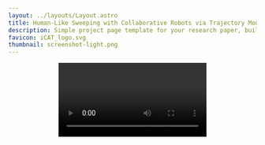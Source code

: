 ```yaml
---
layout: ../layouts/Layout.astro
title: Human-Like Sweeping with Collaborative Robots via Trajectory Modeling from User Demonstrations and Language Models
description: Simple project page template for your research paper, built with Astro and Tailwind CSS
favicon: iCAT_logo.svg
thumbnail: screenshot-light.png
---
```







<Header
  title={frontmatter.title}
  authors={[
    {
      name: "Jin-su Park",
      //url: "https://roman.technology",
      notes: ["1*"],
    },
    {
      name: "Sanghon Song",
      //institution: "Institution Two",
      notes: ["1"],
    },
    {
      name: "Jungwoo Kim",
      //institution: "Institution Three",
      notes: ["1"],
    },
    {
      name: "Dongyeop Kang",
      notes: ["2"],
    },
    {
      name: "Jeyoun Dong",
      notes: ["2"],
    },
    {
      name: "Chan-eun Park",
      notes: ["1†"]
    }
  ]}
  notes={[
    {
      symbol: "1",
      text: "Kyungpook National University",
    },
    {
      symbol: "2",
      text: "Electronic and Telecommunications Research Institute",
    },
  ]}
  links={[
    {
      name: "Paper",
      url: "",
      icon: "ri:file-pdf-2-line",
    },
    {
      name: "Code",
      url: "",
      icon: "ri:github-line",
    },
    {
      name: "arXiv",
      url: "",
      icon: "academicons:arxiv",
    },
  ]}
  />

<Video source={demo} />

<HighlightedSection>

## Abstract

This study proposes a trajectory modeling framework using user-demonstrated motion for collaborative robots to perform human-like sweeping tasks. By collecting the robot's motion data through a remote controller, we modeled the sweeping motion with a polynomial dynamical system (PLYDS). Additionally, we used large language models (LLMs) to specify sweeping tasks via natural language. Our framework allows users to adjust the robot's behavior without requiring any programming or domain expertise. Experimental results using an industrial collaborative robot demonstrated that the proposed approach not only produced human-like sweeping motions, but also enabled non-expert users to operate the system intuitively.

</HighlightedSection>

## Motivation

Sweeping tasks in outdoor environments such as road cleaning and industrial complexes are essential for ensuring worker safety and maintaining public hygiene. However, due to challenging weather conditions, the risk of traffic accidents, insufficient protective equipment, and a shortage of labor, such tasks are often hazardous and difficult for humans to perform directly.
As a result, there is a growing need to automate these operations using collaborative robots.
In particular, a teleoperation-based, programming-less framework is required to enable non-expert users to intuitively control the robot.
In our previous study, we proposed a **waypoint-based trajectory generation algorithm using a handheld controller and a mobile application**.
Usability evaluations demonstrated the effectiveness of this method in improving the accessibility of collaborative robot control. However, the approach was limited in its ability to express diverse motions and lacked flexibility in adapting to dynamic envirionment changes.
To address these limitations, the present study proposes a framework that enables collaborative robots to perform sweeping tasks more naturally and realistically by **modeling human motion using a Polynomial Dynamical System (PLYDS)** and supporting intuitive **trajectory modification through a Large Language Model (LLM)-based** natrual language interface.

## Human Sweeping Motion

Velocity data were obtained from actual human sweeping demonstrations performed via a collaborative robot and a remote controller.
The measured profiles exhibited a shape closely matching a sine wave, which motivated teh selection fo a sine-based velocity profile in this study.

<Figure>
  <Image slot="figure" source={demonstration_vel} altText="Human sweeping demonstration velocity profile" />
  <span slot="caption">Human sweeping demonstration velocity profile</span>
</Figure>

<TwoColumns>
  <Figure slot="left">
    <Image slot="figure" source={human_sweep_ori} altText="Original robot's sweeping motion velocity" />
    <span slot="caption">Original robot's sweeping motion velocity</span>
  </Figure>
  <Figure slot="right">
    <Image slot="figure" source={human_sweep_change} altText="Human-Like sweeping motion velocity" />
    <span slot="caption">Human-Like sweeping motion velocity</span>
  </Figure>
</TwoColumns>

## Experiments

<TwoColumns>
  <Figure slot="left">
    <Image slot="figure" source={overall_exp} altText="Overview" />
    <span slot="caption">Overview</span>
  </Figure>
  <Figure slot="right">
    <Image slot="figure" source={teleoperation_vive} altText="Collecting sweeping trajectory data" />
    <span slot="caption">Collecting sweeping trajectory data</span>
  </Figure>
</TwoColumns>

We used a 6-DoF robot (Neuromeka Indy7) and a remote controller (HTC Vive Pro Controller) to collect 100 sweeping demonstrations, which were then used to train the PLYDS model.

**Basic Sweeping Task of Indy7**

<TwoColumns>
  <Figure slot="left">
    <Video slot="figure" source={original_indy7} />
    <span slot="caption">Basic sweeping task</span>
  </Figure>
  <Figure slot="right">
    <Video slot="figure" source={original_3D} />
    <span slot="caption">3D Visualization</span>
  </Figure>
</TwoColumns>

**Adjust the Number of Passes in the Sweeping Trajectory**

<TwoColumns>
  <Figure slot="left">
    <Video slot="figure" source={sweep_num} />
    <span slot="caption">Number of passes : 3 -> 4 </span>
  </Figure>
  <Figure slot="right">
    <Video slot="figure" source={sweep_num_3D} />
    <span slot="caption">3D Visualization</span>
  </Figure>
</TwoColumns>

**Move the Entire Sweeping Trajectory**

<TwoColumns>
  <Figure slot="left">
    <Video slot="figure" source={sweep_move} />
    <span slot="caption">Sweep Trajectory move to -1.5cm(z axis) </span>
  </Figure>
  <Figure slot="right">
    <Video slot="figure" source={sweep_move_3D} />
    <span slot="caption">3D Visualization</span>
  </Figure>
</TwoColumns>

**Modify the Starting Point of the Sweeping Trajectory**

<TwoColumns>
  <Figure slot="left">
    <Video slot="figure" source={sweep_start_point} />
    <span slot="caption">Starting Point modify to 2cm(x axis) </span>
  </Figure>
  <Figure slot="right">
    <Video slot="figure" source={sweep_start_point_3D} />
    <span slot="caption">3D Visualization</span>
  </Figure>
</TwoColumns>

**Adjust the Sweeping Motion Speed**

<TwoColumns>
  <Figure slot="left">
    <Video slot="figure" source={sweep_speed} />
    <span slot="caption">Sweeping motion speed x1.5 </span>
  </Figure>
  <Figure slot="right">
    <Video slot="figure" source={sweep_speed_3D} />
    <span slot="caption">3D Visualization</span>
  </Figure>
</TwoColumns>

**Main Scenario**

<Figure>
  <Image slot="figure" source={exp_first} altText="Applying PLYDS model to Sweeping Task" />
  <span slot="caption">Applying PLYDS model to Sweeping Task</span>
</Figure>

After checking the floor condition, four waypoints wrer designated using the Vive Controller to define the desired workspace.
Waypoint-based trajectory generation algorithm was then used to interpolate the entire trajectory
PLYDS model was used to execute sweeping motions between the waypoints

<Figure>
  <Image slot="figure" source={exp_second} altText="Sweeping Trajectory Modification" />
  <span slot="caption">Sweeping Trajectory Modification</span>
</Figure>

When additional cleaning was required, user input (e.g., "Sweep deeper, one more time").
A new trajectory was generated and executed without any demonstrations


## Conclusion

In this study, we proposed a trajectory meodeling and modification framework for collaborative robots using PLYDS and LLMs.
It improves similarity to human motion while remaining easy to use for non-experts.
This approach enhances practical usability, and future work will explore deployment on mobile manipulators for outdoor sweeping tasks.

## BibTeX citation

```bibtex
@article{park2025,
  author = "{Park, Jin-su and Song, Sanghun and Kim, Jungwoo and Kang, Dongyeop and Dong, Jeyoun and Park, Cahn-eun}",
  title = "Human-Like Sweeping with Collaborative Robots via Trajectory Modeling from User Demonstrations and Language Models",
  year = "2025",
}
```